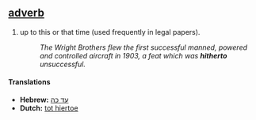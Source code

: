 == [[adverb]] ==
# up to this or that time (used frequently in legal papers).
#:''The Wright Brothers flew the first successful manned, powered and controlled aircraft in 1903, a feat which was '''hitherto''' unsuccessful.''

====Translations====
*'''Hebrew:''' [[עד כה]]
*'''Dutch:''' [[tot hiertoe]]